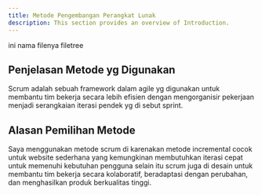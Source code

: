 ```yaml
---
title: Metode Pengembangan Perangkat Lunak
description: This section provides an overview of Introduction.
---
```

ini nama filenya filetree

## Penjelasan Metode yg Digunakan 

Scrum adalah sebuah framework dalam agile yg digunakan untuk membantu tim bekerja 
secara lebih efisien dengan mengorganisir pekerjaan menjadi serangkaian iterasi pendek
yg di sebut sprint.

## Alasan Pemilihan Metode

Saya menggunakan metode scrum di karenakan metode incremental cocok untuk
website sederhana yang kemungkinan membutuhkan iterasi cepat untuk memenuhi
kebutuhan pengguna selain itu scrum juga di desain untuk membantu tim bekerja secara
kolaboratif, beradaptasi dengan perubahan, dan menghasilkan produk berkualitas tinggi.
